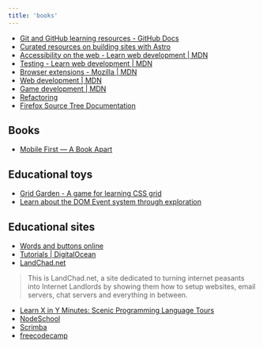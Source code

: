 ```yaml
---
title: 'books'
---
```



<GlobalLayout path={url} headings={getHeadings()}>

- [Git and GitHub learning resources - GitHub Docs](https://docs.github.com/en/get-started/start-your-journey/git-and-github-learning-resources)
- [Curated resources on building sites with Astro](https://github.com/one-aalam/awesome-astro)
- [Accessibility on the web - Learn web development | MDN](https://developer.mozilla.org/en-US/docs/Learn_web_development/Core/Accessibility)
- [Testing - Learn web development | MDN](https://developer.mozilla.org/en-US/docs/Learn_web_development/Extensions/Testing)
- [Browser extensions - Mozilla | MDN](https://developer.mozilla.org/en-US/docs/Mozilla/Add-ons/WebExtensions)
- [Web development | MDN](https://developer.mozilla.org/en-US/docs/Learn_web_development)
- [Game development | MDN](https://developer.mozilla.org/en-US/docs/Games)
- [Refactoring](https://refactoring.com/)
- [Firefox Source Tree Documentation](https://firefox-source-docs.mozilla.org/index.html)

## Books

- [Mobile First — A Book Apart](https://mobile-first.abookapart.com/)

## Educational toys

- [Grid Garden - A game for learning CSS grid](https://cssgridgarden.com/)
- [Learn about the DOM Event system through exploration](https://domevents.dev/)


## Educational sites

- [Words and buttons online](https://wordsandbuttons.online/index.html)
- [Tutorials | DigitalOcean](https://www.digitalocean.com/community/tutorials)
- [LandChad.net](https://landchad.net/)
> This is LandChad.net, a site dedicated to turning internet peasants into Internet Landlords by showing them how to setup websites, email servers, chat servers and everything in between.
- [Learn X in Y Minutes: Scenic Programming Language Tours](https://learnxinyminutes.com/)
- [NodeSchool](https://nodeschool.io/)
- [Scrimba](https://v2.scrimba.com/home?via=mdn)
- [freecodecamp](https://www.freecodecamp.org/)

</GlobalLayout>